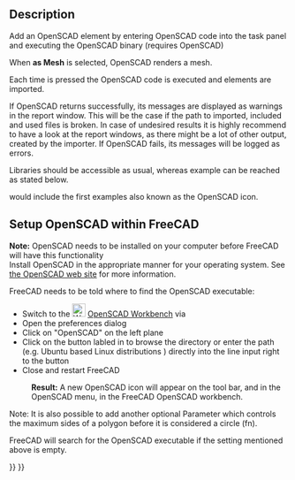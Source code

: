 <languages/>

{{Docnav
|[[OpenSCAD_ExplodeGroup|Explode Group]]
|[[OpenSCAD_MeshBoolean|Mesh Boolean]]
|[[OpenSCAD_Workbench|OpenSCAD]]
|IconL=OpenSCAD_ExplodeGroup.svg
|IconR=OpenSCAD_MeshBoolean.svg
|IconC=Workbench_OpenSCAD.svg
}}

{{GuiCommand
|Name=OpenSCAD AddOpenSCADElement
|MenuLocation=OpenSCAD → Add OpenSCAD Element...
|Workbenches=[[OpenSCAD_Workbench|OpenSCAD]]
}}

==Description==

Add an OpenSCAD element by entering OpenSCAD code into the task panel and executing the OpenSCAD binary (requires OpenSCAD) 

When '''as Mesh''' is selected, OpenSCAD renders a mesh. 

Each time {{Button|Add}} is pressed the OpenSCAD code is executed and elements are imported.

If OpenSCAD returns successfully, its messages are displayed as warnings in the report window. This will be the case if the path to imported, included and used files is broken. In case of undesired results it is highly recommend to have a look at the report windows, as there might be a lot of other output, created by the importer. If OpenSCAD fails, its messages will be logged as errors.

Libraries should be accessible as usual, whereas example can be reached as stated below.

{{Code|code=
include <../examples/example001.scad>;
}}

would include the first examples also known as the OpenSCAD icon.

==Setup OpenSCAD within FreeCAD==

'''Note:''' OpenSCAD needs to be installed on your computer before FreeCAD will have this functionality<br/>
Install OpenSCAD in the appropriate manner for your operating system. See [https://www.openscad.org/ the OpenSCAD web site] for more information.

FreeCAD needs to be told where to find the OpenSCAD executable:
* Switch to the [[Image:Workbench_OpenSCAD.svg|24px]] [[OpenSCAD_Workbench|OpenSCAD Workbench]] via {{MenuCommand|View → Workbench → OpenSCAD}}
* Open the preferences dialog {{MenuCommand|Edit → Preferences}}
* Click on "OpenSCAD" on the left plane
* Click on the button labled {{Button|...}} in {{MenuCommand|General Settings → General OpenSCAD Settings → OpenSCAD executable}} to browse the directory or enter the path (e.g. Ubuntu based Linux distributions {{incode|/usr/bin/openscad}}) directly into the line input right to the button
* Close and restart FreeCAD
: '''Result:''' A new OpenSCAD icon will appear on the tool bar, and in the OpenSCAD menu, in the FreeCAD OpenSCAD workbench.

Note: It is also possible to add another optional Parameter which controls the maximum sides of a polygon before it is considered a circle (fn).

FreeCAD will search for the OpenSCAD executable if the setting mentioned above is empty.    


{{Docnav
|[[OpenSCAD_ExplodeGroup|Explode Group]]
|[[OpenSCAD_MeshBoolean|Mesh Boolean]]
|[[OpenSCAD_Workbench|OpenSCAD]]
|IconL=OpenSCAD_ExplodeGroup.svg
|IconR=OpenSCAD_MeshBoolean.svg
|IconC=Workbench_OpenSCAD.svg
}}

{{OpenSCAD_Tools_navi{{#translation:}}}}
{{Userdocnavi{{#translation:}}}}